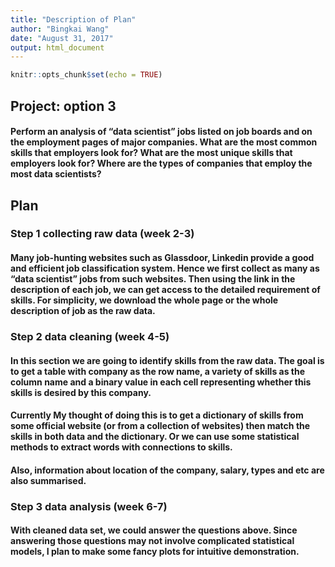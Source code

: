 ```yaml
---
title: "Description of Plan"
author: "Bingkai Wang"
date: "August 31, 2017"
output: html_document
---
```


```r
knitr::opts_chunk$set(echo = TRUE)
```

## Project: option 3
#### Perform an analysis of “data scientist” jobs listed on job boards and on the employment pages of major companies. What are the most common skills that employers look for? What are the most unique skills that employers look for? Where are the types of companies that employ the most data scientists?

## Plan
### Step 1 collecting raw data (week 2-3)
#### Many job-hunting websites such as Glassdoor, Linkedin provide a good and efficient job classification system. Hence we first collect as many as "data scientist" jobs from such websites. Then using the link in the description of each job, we can get access to the detailed requirement of skills. For simplicity, we download the whole page or the whole description of job as the raw data. 

### Step 2 data cleaning (week 4-5)
#### In this section we are going to identify skills from the raw data. The goal is to get a table with company as the row name, a variety of skills as the column name and a binary value in each cell representing whether this skills is desired by this company. 
#### Currently My thought of doing this is to get a dictionary of skills from some official website (or from a collection of websites) then match the skills in both data and the dictionary. Or we can use some statistical methods to extract words with connections to skills.
#### Also, information about location of the company, salary, types and etc are also summarised.

### Step 3 data analysis (week 6-7)
#### With cleaned data set, we could answer the questions above. Since answering those questions may not involve complicated statistical models, I plan to make some fancy plots for intuitive demonstration.

